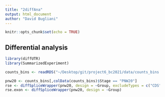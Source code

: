 ```yaml
---
title: "2diffAna"
output: html_document
author: "David Bugliani"
---
```


```r
knitr::opts_chunk$set(echo = TRUE)
```

## Differential analysis

```r

library(diffUTR)
library(SummarizedExperiment)

counts_bins <- readRDS("~/Desktop/git/project6_bc2021/data/counts_bins.rds")

pnw20 <- counts_bins[,colData(counts_bins)$Stage == "PNW20"]
rse <- diffSpliceWrapper(pnw20, design = ~Group, excludeTypes = c("CDS","non-coding"))
rse.exon <- diffSpliceWrapper(pnw20, design = ~Group)


```



